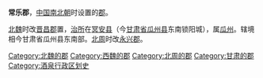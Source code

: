 '''常乐郡'''，[[中国|中国]][[南北朝|南北朝]]时设置的[[郡|郡]]。

[[北魏|北魏]]时改[[晋昌郡_(甘肃)|晋昌郡]]置，[[治所|治所]]在[[冥安县|冥安县]]（今[[甘肃省|甘肃省]][[瓜州县|瓜州县]]东南锁阳城），属[[瓜州_(古代)|瓜州]]。辖境相今甘肃省瓜州县东南部。[[北周|北周]]时改[[永兴郡_(北周)|永兴郡]]。

{{南北朝行政区划小作品}}
{{DEFAULTSORT:C}}
[[Category:北魏的郡|Category:北魏的郡]]
[[Category:西魏的郡|Category:西魏的郡]]
[[Category:北周的郡|Category:北周的郡]]
[[Category:甘肃的郡|Category:甘肃的郡]]
[[Category:酒泉行政区划史|Category:酒泉行政区划史]]